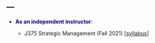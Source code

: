 ---
---

<link rel="stylesheet" href="style.css" type="text/css">

* **<span style="color:navy">As an independent instructor<span>**:

  + J375 Strategic Management (Fall 2021) [[syllabus](files/course/Syllabus J375_Joanna Li Fall 2021.pdf)]

